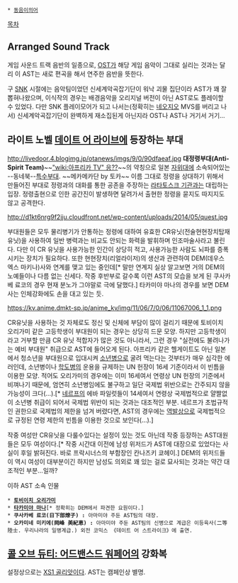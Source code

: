  * [[동음이의어]]

[[목차]]

== Arranged Sound Track ==
게임 사운드 트랙 음반의 일종으로, [[OST]]가 해당 게임 음악이 그대로 실리는 것과는 달리 이 AST는 새로 편곡을 해서 연주한 음반을 뜻한다.

구 [[SNK]] 시절에는 음악팀이었던 신세계악곡잡기단이 워낙 괴물 집단이라 AST가 꽤 잘 뽑혀나왔으며, 이식작의 경우는 배경음악을 오리지널 버전이 아닌 AST로도 플레이할 수 있었다. 다만 SNK 플레이모어가 되고 나서는(정확히는 [[네오지오]] MVS를 버리고 나서) 신세계악곡잡기단이 완벽하게 재소집된게 아닌지라 OST나 AST나 거기서 거기...

== 라이트 노벨 [[데이트 어 라이브]]에 등장하는 부대 ==
http://livedoor.4.blogimg.jp/otanews/imgs/9/0/90dfaeaf.jpg
'''대정령부대(Anti-Spirit Team)'''~~[["wiki:아프리카 TV" 응??]]~~의 약칭으로 일본 [[자위대]]에 소속되어있는 --동네북--[[특수부대]]. ~~메카메카단 by 토카~~ 이름 그대로 정령을 상대하기 위해서 만들어진 부대로 정령과의 대화를 통한 공존을 주장하는 [[라타토스크 기관]]과는 대립하는 입장. 정령출현으로 인한 공간진이 발생하면 달려가서 출현한 정령을 묻지도 따지지도 않고 공격한다.

http://d1kt6nrg9f2jju.cloudfront.net/wp-content/uploads/2014/05/quest.jpg

부대원들은 모두 물리병기가 안통하는 정령에 대하여 유효한 CR유닛(전술현현장치탑재 유닛)을 사용하여 일반 병력과는 비교도 안되는 화력을 발휘하며 인조마술사라고 불린다. 다만 이 CR 유닛을 사용가능한 인간이 상당히 적고, 사용가능한 사람도 뇌파를 증폭시키는 장치가 필요하다. 또한 현현장치(리얼라이저)의 생산과 관련하여 DEM(데우스 엑스 마키나)사와 연계를 맺고 있는 중인데[* 말만 연계지 실상 알고보면 거의 DEM의 노예들이나 다름 없는 신세다. 작중 후반부로 갈수록 이런 AST의 모습을 보게 된 쿠사카베 료코의 경우 현재 분노가 그야말로 극에 달했다.] 타카미야 마나의 경우를 보면 DEM사는 인체강화에도 손을 대고 있는 듯.

https://kv.anime.dmkt-sp.jp/anime_kv/img/11/06/7/0/06/11067006_1_1.png

CR유닛을 사용하는 것 자체로도 정신 및 신체에 부담이 많이 걸리기 때문에 토비이치 오리가미 같은 고등학생이 부대원이 되는 경우는 상당히 드문 모양. 하지만 고등학생이라고 거부할 만큼 CR 유닛 적합자가 많은 것도 아니라서, 그런 경우 "실전에도 불려나가는 예비 부대원" 취급으로 AST에 들어오게 된다. 아프리카 같은 헬게이트도 아닌 일본에서 청소년을 부대원으로 입대시켜 [[소년병]]으로 굴려 먹는다는 것부터가 매우 심각한 에러인데, 소년병이나 [[학도병]]의 운용을 규제하는 UN 헌장이 16세 기준이라서 이 빈틈을 이용한 모양. 적어도 오리가미의 경우에는 이미 16세여서 연령상 UN 헌장의 기준에서 비껴나기 때문에, 엄연히 소년병임에도 불구하고 일단 국제법 위반으로는 간주되지 않을 가능성이 크다(…).[* [[네르프]]의 에바 파일럿들이 14세여서 연령상 국제법적으로 얄짤없이 소년병 취급이 되어서 국제법 위반이 되는 것과는 대조적인 부분. 네르프가 초법규적인 권한으로 국제법의 제한을 넘겨 버렸다면, AST의 경우에는 [[역발상]]으로 국제법적으로 규정된 연령 제한의 빈틈을 이용한 것으로 보인다(…).]

작중 여성만 CR유닛을 다룰수있다는 설정이 있는 것도 아닌데 작중 등장하는 AST대원들은 모두 여성이다.[* 작중 시간대 이전에 남성 위저드가 AST에 대장으로 있었다는 사실이 후일 밝혀진다. 바로 프락시너스의 부함장인 칸나즈키 쿄헤이.] DEM의 위저드들이 역시 여성이 대부분이긴 하지만 남성도 의외로 꽤 있는 걸로 묘사되는 것과는 약간 대조적인 부분…일까?

이하 AST 소속 인물
 
 * '''[[토비이치 오리가미]]'''
 * '''[[타카미야 마나]]'''[* 정확히는 DEM에서 파견한 요원이다.]
 * '''쿠사카베 료코(日下部燎子) :''' 아마미야 주둔 AST팀의 대장.
 * '''오카미네 미키에(岡峰 美紀恵) :''' 아마미야 주둔 AST팀의 신병으로 계급은 이등육사(二等陸士. 우리나라의 일병계급.) 외전 코믹스 《데이트 어 스트라이크》에 출연.

== [[콜 오브 듀티: 어드밴스드 워페어]]의 강화복 ==
설정상으로는 [[골리앗(동음이의어)#s-10|XS1 골리앗]]이다. AST는 캠페인상 별명.
